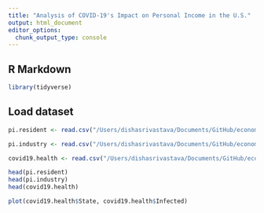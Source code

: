```yaml
---
title: "Analysis of COVID-19's Impact on Personal Income in the U.S."
output: html_document
editor_options: 
  chunk_output_type: console
---
```


## R Markdown

```r
library(tidyverse)
```

## Load dataset  

```r
pi.resident <- read.csv("/Users/dishasrivastava/Documents/GitHub/economic-impact-of-covid19/cleaned/Personal-Income-Resident-Cleaned.csv")

pi.industry <- read.csv("/Users/dishasrivastava/Documents/GitHub/economic-impact-of-covid19/cleaned/Personal-Income-Industry-Cleaned.csv")

covid19.health <- read.csv("/Users/dishasrivastava/Documents/GitHub/economic-impact-of-covid19/cleaned/COVID-19-Health-Data.csv")
```

```r
head(pi.resident) 
head(pi.industry)
head(covid19.health)

plot(covid19.health$State, covid19.health$Infected)
```

